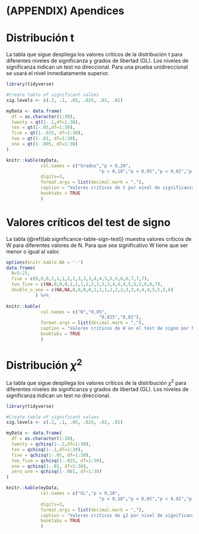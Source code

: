 # (APPENDIX) Apendices {-} 

# Distribución t

La tabla que sigue despliega los valores críticos de la distribución t para diferentes niveles de significanza y grados de libertad (GL). Los niveles de significanza indican un test no direccional. Para una prueba unidireccional se usará el nivel inmediatamente superior.
```r
library(tidyverse)
```

```r
#Create table of significant values
sig.levels <- c(.2, .1, .05, .025, .02, .01)

myData <- data.frame(
  df = as.character(1:30),
  twenty = qt(1-.1,df=1:30),
  ten = qt(1-.05,df=1:30),
  five = qt(1-.025, df=1:30),
  two = qt(1-.01, df=1:30),
  one = qt(1-.005, df=1:30)
)

knitr::kable(myData, 
             col.names = c("Grados","p < 0,20",
                                   "p < 0,10","p < 0,05","p < 0,02","p < 0,01"),
             digits=3,
             format.args = list(decimal.mark = ","),
             caption = "Valores críticos de t por nivel de significanza y grados de libertad.",
             booktabs = TRUE
             )
```

# Valores críticos del test de signo

La tabla (\@ref(tab:significance-table-sign-test)) muestra valores críticos de W para diferentes valores de N. Para que sea significativo W tiene que ser menor o igual al valor.

```r

options(knitr.kable.NA = '-')
data.frame(
  N=5:25,
  five = c(0,0,0,1,1,1,2,2,3,3,3,4,4,5,5,5,6,6,7,7,7),
  two_five = c(NA,0,0,0,1,1,1,2,2,2,3,3,4,4,4,5,5,5,6,6,7),
  double_o_one = c(NA,NA,0,0,0,0,1,1,1,2,2,2,3,3,4,4,4,5,5,5,6)
           ) %>% 
  
knitr::kable( 
             col.names = c("N","0,05",
                                   "0,025","0,01"),
             format.args = list(decimal.mark = ","),
             caption = "Valores críticos de W en el test de signo por N.",
             booktabs = TRUE
             )
```

# Distribución $\chi^2${#chi-square-disrtibution}

La tabla que sigue despliega los valores críticos de la distribución $\chi^2$ para diferentes niveles de significanza y grados de libertad (GL). Los niveles de significanza indican un test no direccional.

```r
library(tidyverse)
```

```r
#Create table of significant values
sig.levels <- c(.2, .1, .05, .025, .02, .01)

myData <- data.frame(
  df = as.character(1:30),
  twenty = qchisq(1-.2,df=1:30),
  ten = qchisq(1-.1,df=1:30),
  five = qchisq(1-.05, df=1:30),
  two_five = qchisq(1-.025, df=1:30),
  one = qchisq(1-.01, df=1:30),
  zero_one = qchisq(1-.001, df=1:30)
)

knitr::kable(myData, 
             col.names = c("GL","p < 0,20",
                                   "p < 0,10","p < 0,05","p < 0,02","p < 0,01","p < 0,001"),
             digits=3,
             format.args = list(decimal.mark = ","),
             caption = "Valores críticos de χ2 por nivel de significanza y grados de libertad.",
             booktabs = TRUE
             )
```
